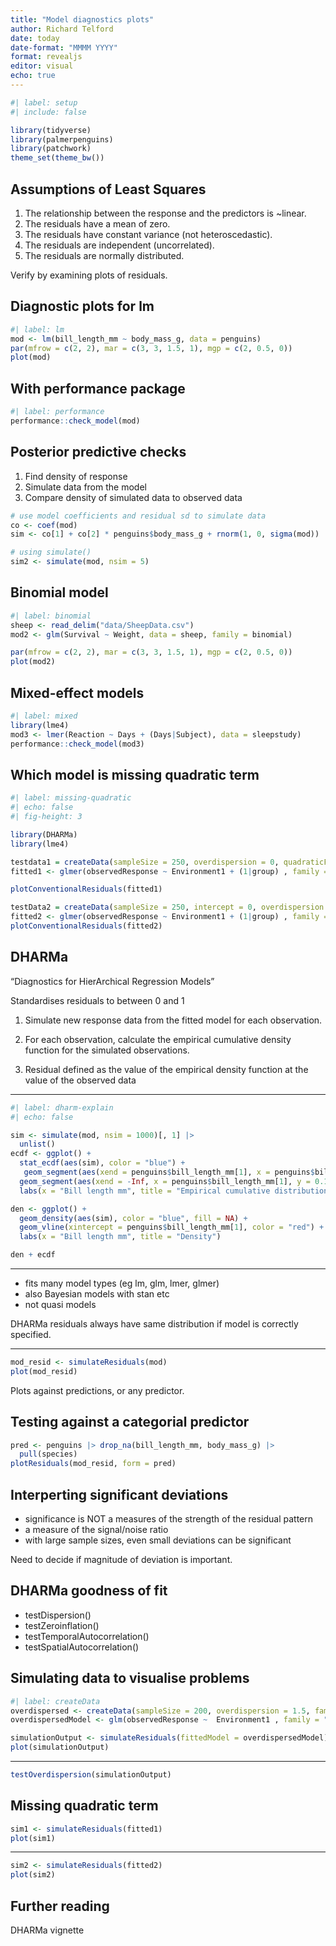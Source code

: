 ```yaml
---
title: "Model diagnostics plots"
author: Richard Telford
date: today
date-format: "MMMM YYYY"
format: revealjs
editor: visual
echo: true
---
```

```r
#| label: setup
#| include: false

library(tidyverse)
library(palmerpenguins)
library(patchwork)
theme_set(theme_bw())
```


## Assumptions of Least Squares

1. The relationship between the response and the predictors is ~linear.
2. The residuals have a mean of zero.
3. The residuals have constant variance (not heteroscedastic).
4. The residuals are independent (uncorrelated).
5. The residuals are normally distributed.

Verify by examining plots of residuals.

## Diagnostic plots for lm

```r
#| label: lm
mod <- lm(bill_length_mm ~ body_mass_g, data = penguins)
par(mfrow = c(2, 2), mar = c(3, 3, 1.5, 1), mgp = c(2, 0.5, 0))
plot(mod)
```

## With performance package

```r
#| label: performance
performance::check_model(mod)
```

## Posterior predictive checks

1) Find density of response
2) Simulate data from the model
3) Compare density of simulated data to observed data

```r
# use model coefficients and residual sd to simulate data
co <- coef(mod)
sim <- co[1] + co[2] * penguins$body_mass_g + rnorm(1, 0, sigma(mod))

# using simulate()
sim2 <- simulate(mod, nsim = 5)
```

## Binomial model

```r
#| label: binomial
sheep <- read_delim("data/SheepData.csv")
mod2 <- glm(Survival ~ Weight, data = sheep, family = binomial)

par(mfrow = c(2, 2), mar = c(3, 3, 1.5, 1), mgp = c(2, 0.5, 0))
plot(mod2)
```

## Mixed-effect models

```r
#| label: mixed
library(lme4)
mod3 <- lmer(Reaction ~ Days + (Days|Subject), data = sleepstudy)
performance::check_model(mod3)
```


## Which model is missing quadratic term

```r
#| label: missing-quadratic
#| echo: false
#| fig-height: 3

library(DHARMa)
library(lme4)

testdata1 = createData(sampleSize = 250, overdispersion = 0, quadraticFixedEffects = -2, family = poisson())
fitted1 <- glmer(observedResponse ~ Environment1 + (1|group) , family = "poisson", data = testdata1)

plotConventionalResiduals(fitted1)

testData2 = createData(sampleSize = 250, intercept = 0, overdispersion = 0, family = poisson(), randomEffectVariance = 0)
fitted2 <- glmer(observedResponse ~ Environment1 + (1|group) , family = "poisson", data = testData2)
plotConventionalResiduals(fitted2)
```


## DHARMa

 "Diagnostics for HierArchical Regression Models"

Standardises residuals to between 0 and 1 

1) Simulate new response data from the fitted model for each observation.

2) For each observation, calculate the empirical cumulative density function for the simulated observations.

3) Residual defined as the value of the empirical density function at the value of the observed data

---

```r
#| label: dharm-explain
#| echo: false

sim <- simulate(mod, nsim = 1000)[, 1] |> 
  unlist()
ecdf <- ggplot() +
  stat_ecdf(aes(sim), color = "blue") +
   geom_segment(aes(xend = penguins$bill_length_mm[1], x = penguins$bill_length_mm[1], y = 0, yend = 0.17), color = "red", arrow = arrow(length = unit(0.03, "npc"))) +
  geom_segment(aes(xend = -Inf, x = penguins$bill_length_mm[1], y = 0.17, yend = 0.17), color = "red", arrow = arrow(length = unit(0.03, "npc"))) +
  labs(x = "Bill length mm", title = "Empirical cumulative distribution function", y = "Cumulative probability")

den <- ggplot() +
  geom_density(aes(sim), color = "blue", fill = NA) +
  geom_vline(xintercept = penguins$bill_length_mm[1], color = "red") +
  labs(x = "Bill length mm", title = "Density")

den + ecdf
```

---

- fits many model types (eg lm, glm, lmer, glmer)
- also Bayesian models with stan etc
- not quasi models

DHARMa residuals always have same distribution if model is correctly specified.

---

```r
mod_resid <- simulateResiduals(mod)
plot(mod_resid)

```

Plots against predictions, or any predictor.

## Testing against a categorial predictor

```r
pred <- penguins |> drop_na(bill_length_mm, body_mass_g) |> 
  pull(species)
plotResiduals(mod_resid, form = pred)
```


## Interperting significant deviations

- significance is NOT a measures of the strength of the residual pattern
- a measure of the signal/noise ratio
- with large sample sizes, even small deviations can be significant

Need to decide if magnitude of deviation is important.



## DHARMa goodness of fit

- testDispersion()
- testZeroinflation()
- testTemporalAutocorrelation()
- testSpatialAutocorrelation()

## Simulating data to visualise problems

```r
#| label: createData
overdispersed <- createData(sampleSize = 200, overdispersion = 1.5, family = poisson())
overdispersedModel <- glm(observedResponse ~  Environment1 , family = "poisson", data = overdispersed)

simulationOutput <- simulateResiduals(fittedModel = overdispersedModel)
plot(simulationOutput)
```

---

```r
testOverdispersion(simulationOutput)
```

## Missing quadratic term

```r
sim1 <- simulateResiduals(fitted1)
plot(sim1)
```

---

```r
sim2 <- simulateResiduals(fitted2)
plot(sim2)
```

## Further reading

DHARMa vignette
